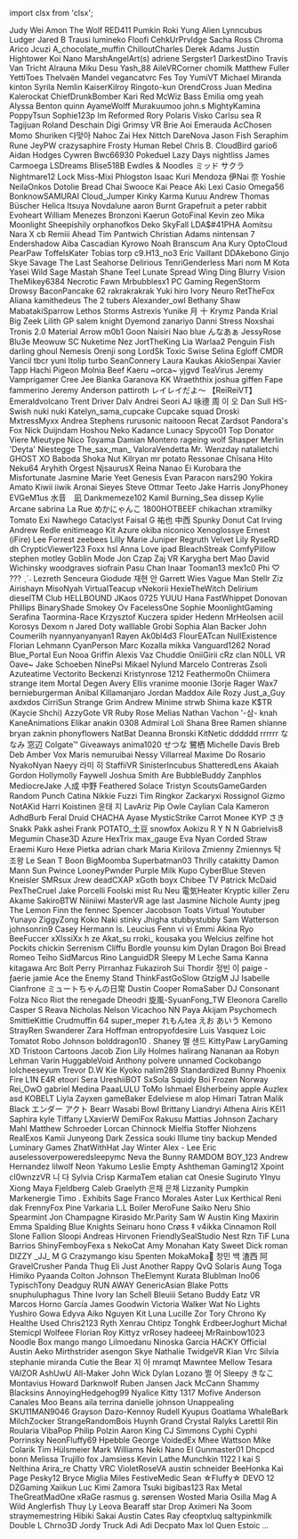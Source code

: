 ﻿import clsx from 'clsx';


<!-- Reminder that not only HTML chars have to be escaped, MDX chars also need to be (such as a space followed by an underscore). -->
<Patronelt k="0" ias="0" sp="0" >Judy Wei</Patronelt> <Patronelt k="0" ias="1" sp="0" >Amon The Wolf</Patronelt> <Patronelt k="0" ias="1" sp="0" >RED411</Patronelt> <Patronelt k="0" ias="0" sp="0" >Pumkin</Patronelt> <Patronelt k="0" ias="0" sp="0" >Roki</Patronelt> 
<Patronelt k="0" ias="0" sp="0" >Yung Alien</Patronelt> <Patronelt k="0" ias="0" sp="0" >Lynncubus</Patronelt> <Patronelt k="0" ias="1" sp="0" >Ludger</Patronelt> <Patronelt k="0" ias="0" sp="0" >Jared B Trausi</Patronelt> <Patronelt k="0" ias="1" sp="0" >lumineko</Patronelt> 
<Patronelt k="0" ias="0" sp="0" >Floofi</Patronelt> <Patronelt k="0" ias="1" sp="0" >CehkUrPrvldge</Patronelt> <Patronelt k="0" ias="1" sp="0" >Sacha Ross</Patronelt> <Patronelt k="0" ias="0" sp="0" >Chroma</Patronelt> <Patronelt k="0" ias="0" sp="0" >Arico</Patronelt> 
<Patronelt k="0" ias="0" sp="0" >Jcuzi</Patronelt> <Patronelt k="0" ias="1" sp="0" >A&#0095;chocolate&#0095;muffin</Patronelt> <Patronelt k="0" ias="1" sp="0" >ChilloutCharles</Patronelt> <Patronelt k="0" ias="1" sp="0" >Derek Adams</Patronelt> <Patronelt k="0" ias="1" sp="0" >Justin Hightower</Patronelt> 
<Patronelt k="0" ias="1" sp="0" >Koi Nano</Patronelt> <Patronelt k="0" ias="1" sp="0" >MarshAngelArt&#0040;s&#0041;</Patronelt> <Patronelt k="0" ias="0" sp="0" >adriene</Patronelt> <Patronelt k="0" ias="0" sp="0" >Sergster1</Patronelt> <Patronelt k="0" ias="1" sp="0" >DarkestDino</Patronelt> 
<Patronelt k="0" ias="1" sp="0" >Travis Van Tricht</Patronelt> <Patronelt k="0" ias="1" sp="0" >Alrauna</Patronelt> <Patronelt k="0" ias="1" sp="0" >Miku Desu</Patronelt> <Patronelt k="0" ias="1" sp="0" >Yash&#0095;88</Patronelt> <Patronelt k="0" ias="1" sp="0" >AileVRCorner</Patronelt> 
<Patronelt k="0" ias="1" sp="0" >chomilk</Patronelt> <Patronelt k="0" ias="0" sp="0" >Matthew Fuller</Patronelt> <Patronelt k="0" ias="0" sp="0" >YettiToes</Patronelt> <Patronelt k="0" ias="1" sp="0" >Thelvaën Mandel</Patronelt> <Patronelt k="0" ias="1" sp="0" >vegancatvrc</Patronelt> 
<Patronelt k="0" ias="1" sp="0" >Fes Toy</Patronelt> <Patronelt k="0" ias="1" sp="0" >YumiVT</Patronelt> <Patronelt k="0" ias="1" sp="0" >Michael Miranda</Patronelt> <Patronelt k="0" ias="1" sp="0" >kinton</Patronelt> <Patronelt k="0" ias="1" sp="0" >Syrila</Patronelt> 
<Patronelt k="0" ias="1" sp="0" >Nemlin</Patronelt> <Patronelt k="0" ias="1" sp="0" >KaiserKilroy</Patronelt> <Patronelt k="0" ias="0" sp="0" >Ringoto&#0045;kun</Patronelt> <Patronelt k="0" ias="1" sp="0" >OrendCross</Patronelt> <Patronelt k="0" ias="0" sp="0" >Juan Medina</Patronelt> 
<Patronelt k="0" ias="1" sp="0" >Kalerockat</Patronelt> <Patronelt k="0" ias="0" sp="0" >ChiefDrunkBomber</Patronelt> <Patronelt k="0" ias="1" sp="0" >Kari Red</Patronelt> <Patronelt k="0" ias="1" sp="0" >McWiz</Patronelt> <Patronelt k="0" ias="0" sp="0" >Bass</Patronelt> 
<Patronelt k="0" ias="1" sp="0" >Emilia</Patronelt> <Patronelt k="0" ias="0" sp="0" >omg yeah</Patronelt> <Patronelt k="0" ias="1" sp="0" >Alyssa Benton</Patronelt> <Patronelt k="0" ias="1" sp="0" >quinn</Patronelt> <Patronelt k="0" ias="0" sp="0" >AyameWolff</Patronelt> 
<Patronelt k="0" ias="1" sp="0" >Murakuumoo</Patronelt> <Patronelt k="0" ias="1" sp="0" >john&#0046;s</Patronelt> <Patronelt k="0" ias="1" sp="0" >MightyKamina</Patronelt> <Patronelt k="0" ias="0" sp="0" >PoppyTsun</Patronelt> <Patronelt k="0" ias="0" sp="0" >Sophie123p</Patronelt> 
<Patronelt k="0" ias="1" sp="0" >Im Reformed</Patronelt> <Patronelt k="0" ias="0" sp="0" >Rory</Patronelt> <Patronelt k="0" ias="0" sp="0" >Polaris</Patronelt> <Patronelt k="0" ias="1" sp="0" >Visko</Patronelt> <Patronelt k="0" ias="1" sp="0" >Carlsu</Patronelt> 
<Patronelt k="0" ias="1" sp="0" >sea R</Patronelt> <Patronelt k="0" ias="1" sp="0" >Tagijuan</Patronelt> <Patronelt k="0" ias="0" sp="0" >Roland Deschain</Patronelt> <Patronelt k="0" ias="1" sp="0" >Digi</Patronelt> <Patronelt k="0" ias="1" sp="0" >Grimsy VR</Patronelt> 
<Patronelt k="0" ias="1" sp="0" >Brie</Patronelt> <Patronelt k="0" ias="1" sp="0" >Aoi Emerauda</Patronelt> <Patronelt k="0" ias="1" sp="0" >AcChosen</Patronelt> <Patronelt k="0" ias="1" sp="0" >Momo Shuriken</Patronelt> <Patronelt k="0" ias="1" sp="0" >다맞아</Patronelt> 
<Patronelt k="0" ias="0" sp="0" >Nahoc</Patronelt> <Patronelt k="0" ias="1" sp="0" >Zai Hex</Patronelt> <Patronelt k="0" ias="1" sp="0" >Nittch</Patronelt> <Patronelt k="0" ias="0" sp="0" >DareNova</Patronelt> <Patronelt k="0" ias="1" sp="0" >Jason Fish</Patronelt> 
<Patronelt k="0" ias="0" sp="0" >Seraphim Rune</Patronelt> <Patronelt k="0" ias="1" sp="0" >JeyPW</Patronelt> <Patronelt k="0" ias="1" sp="0" >crazysaphire</Patronelt> <Patronelt k="0" ias="0" sp="0" >Frosty</Patronelt> <Patronelt k="0" ias="1" sp="0" >Human Rebel</Patronelt> 
<Patronelt k="0" ias="1" sp="0" >Chris B&#0046;</Patronelt> <Patronelt k="0" ias="0" sp="0" >CloudBird</Patronelt> <Patronelt k="0" ias="0" sp="0" >gario6</Patronelt> <Patronelt k="0" ias="0" sp="0" >Aidan Hodges</Patronelt> <Patronelt k="0" ias="0" sp="0" >Cywren</Patronelt> 
<Patronelt k="0" ias="0" sp="0" >Bwc66930</Patronelt> <Patronelt k="0" ias="1" sp="0" >Pokeduel</Patronelt> <Patronelt k="0" ias="1" sp="0" >Lazy Days</Patronelt> <Patronelt k="0" ias="0" sp="0" >nightliss</Patronelt> <Patronelt k="0" ias="1" sp="0" >James Carmoega</Patronelt> 
<Patronelt k="0" ias="1" sp="0" >LSDreams</Patronelt> <Patronelt k="0" ias="1" sp="0" >Blise518B</Patronelt> <Patronelt k="0" ias="1" sp="0" >Ewdles &#0038; Noodles</Patronelt> <Patronelt k="0" ias="1" sp="0" >ミッド サクラ</Patronelt> <Patronelt k="0" ias="0" sp="0" >Nightmare12</Patronelt> 
<Patronelt k="0" ias="1" sp="0" >Lock</Patronelt> <Patronelt k="0" ias="0" sp="0" >Miss&#0045;Mixi</Patronelt> <Patronelt k="0" ias="1" sp="0" >Phlogston</Patronelt> <Patronelt k="0" ias="1" sp="0" >Isaac Kuri Mendoza</Patronelt> <Patronelt k="0" ias="0" sp="0" >伊Nai 奈</Patronelt> 
<Patronelt k="0" ias="1" sp="0" >Yoshie</Patronelt> <Patronelt k="0" ias="1" sp="0" >NeilaOnkos</Patronelt> <Patronelt k="0" ias="1" sp="0" >Dotolie</Patronelt> <Patronelt k="0" ias="0" sp="0" >Bread Chai</Patronelt> <Patronelt k="0" ias="1" sp="0" >Swooce</Patronelt> 
<Patronelt k="0" ias="0" sp="0" >Kai Peace</Patronelt> <Patronelt k="0" ias="1" sp="0" >Aki</Patronelt> <Patronelt k="0" ias="0" sp="0" >Lexi</Patronelt> <Patronelt k="0" ias="0" sp="0" >Casio</Patronelt> <Patronelt k="0" ias="0" sp="0" >Omega56</Patronelt> 
<Patronelt k="0" ias="1" sp="0" >BonknowSAMURAI</Patronelt> <Patronelt k="0" ias="1" sp="0" >Cloud&#0095;Jumper</Patronelt> <Patronelt k="0" ias="0" sp="0" >Kinky Karma</Patronelt> <Patronelt k="0" ias="1" sp="0" >Kuruu</Patronelt> <Patronelt k="0" ias="0" sp="0" >Andrew</Patronelt> 
<Patronelt k="0" ias="1" sp="0" >Thomas Büscher</Patronelt> <Patronelt k="0" ias="1" sp="0" >Helica Itsuya</Patronelt> <Patronelt k="0" ias="0" sp="0" >Novdalune</Patronelt> <Patronelt k="0" ias="0" sp="0" >aaron</Patronelt> <Patronelt k="0" ias="1" sp="0" >Burnt Grapefruit</Patronelt> 
<Patronelt k="0" ias="0" sp="0" >a</Patronelt> <Patronelt k="0" ias="0" sp="0" >peter rabbit</Patronelt> <Patronelt k="0" ias="1" sp="0" >Evoheart</Patronelt> <Patronelt k="0" ias="0" sp="0" >William Menezes Bronzoni</Patronelt> <Patronelt k="0" ias="0" sp="0" >Kaerun</Patronelt> 
<Patronelt k="0" ias="0" sp="0" >GotoFinal</Patronelt> <Patronelt k="0" ias="0" sp="0" >Kevin</Patronelt> <Patronelt k="0" ias="0" sp="0" >zeo</Patronelt> <Patronelt k="0" ias="1" sp="0" >Mika Moonlight</Patronelt> <Patronelt k="0" ias="1" sp="0" >Sheepishily</Patronelt> 
<Patronelt k="0" ias="1" sp="0" >orphanofkos</Patronelt> <Patronelt k="0" ias="1" sp="0" >Deko</Patronelt> <Patronelt k="0" ias="0" sp="0" >SkyFall</Patronelt> <Patronelt k="0" ias="1" sp="0" >LDA&#0036;&#0035;41PHA</Patronelt> <Patronelt k="0" ias="1" sp="0" >Aomitsu</Patronelt> 
<Patronelt k="0" ias="1" sp="0" >Nara X</Patronelt> <Patronelt k="0" ias="0" sp="0" >cb</Patronelt> <Patronelt k="0" ias="0" sp="0" >Remiii</Patronelt> <Patronelt k="0" ias="1" sp="0" >Ahead</Patronelt> <Patronelt k="0" ias="1" sp="0" >Tim Pantwich</Patronelt> 
<Patronelt k="0" ias="0" sp="0" >Christian Adams</Patronelt> <Patronelt k="0" ias="0" sp="0" >nintensan 7</Patronelt> <Patronelt k="0" ias="1" sp="0" >Endershadow</Patronelt> <Patronelt k="0" ias="0" sp="0" >Aiba</Patronelt> <Patronelt k="0" ias="0" sp="0" >Cascadian</Patronelt> 
<Patronelt k="0" ias="0" sp="0" >Kyrowo</Patronelt> <Patronelt k="0" ias="1" sp="0" >Noah Branscum</Patronelt> <Patronelt k="0" ias="1" sp="0" >Ana Kury</Patronelt> <Patronelt k="0" ias="1" sp="0" >OptoCloud</Patronelt> <Patronelt k="0" ias="1" sp="0" >PearPaw</Patronelt> 
<Patronelt k="0" ias="1" sp="0" >ToffelsKater</Patronelt> <Patronelt k="0" ias="1" sp="0" >Tobias torp</Patronelt> <Patronelt k="0" ias="1" sp="0" >c9&#0046;H13&#0095;no3</Patronelt> <Patronelt k="0" ias="0" sp="0" >Eric Vaillant</Patronelt> <Patronelt k="0" ias="0" sp="0" >DDAkebono</Patronelt> 
<Patronelt k="0" ias="1" sp="0" >Ginjo</Patronelt> <Patronelt k="0" ias="1" sp="0" >Skye Savage</Patronelt> <Patronelt k="0" ias="1" sp="0" >The Last Seahorse</Patronelt> <Patronelt k="0" ias="0" sp="0" >Delirious</Patronelt> <Patronelt k="0" ias="1" sp="0" >TenriGenderless</Patronelt> 
<Patronelt k="0" ias="0" sp="0" >Mari</Patronelt> <Patronelt k="0" ias="0" sp="0" >nom</Patronelt> <Patronelt k="0" ias="1" sp="0" >M</Patronelt> <Patronelt k="0" ias="0" sp="0" >Kota</Patronelt> <Patronelt k="0" ias="1" sp="0" >Yasei Wild</Patronelt> 
<Patronelt k="0" ias="0" sp="0" >Sage Mastah</Patronelt> <Patronelt k="0" ias="1" sp="0" >Shane Teel</Patronelt> <Patronelt k="0" ias="1" sp="0" >Lunate Spread</Patronelt> <Patronelt k="0" ias="1" sp="0" >Wing Ding</Patronelt> <Patronelt k="0" ias="0" sp="0" >Blurry Vision</Patronelt> 
<Patronelt k="0" ias="1" sp="0" >TheMikey6384</Patronelt> <Patronelt k="0" ias="1" sp="0" >Necrotic Fawn</Patronelt> <Patronelt k="0" ias="1" sp="0" >Mrbubblesx1 PC Gaming</Patronelt> <Patronelt k="0" ias="1" sp="0" >RegenStorm</Patronelt> <Patronelt k="0" ias="1" sp="0" >Drowsy</Patronelt> 
<Patronelt k="0" ias="1" sp="0" >BaconPancake 62</Patronelt> <Patronelt k="0" ias="0" sp="0" >rakrakrakrak</Patronelt> <Patronelt k="0" ias="1" sp="0" >Yuki hiro</Patronelt> <Patronelt k="0" ias="1" sp="0" >Ivory</Patronelt> <Patronelt k="0" ias="1" sp="0" >Neuro</Patronelt> 
<Patronelt k="0" ias="0" sp="0" >RetTheFox</Patronelt> <Patronelt k="0" ias="0" sp="0" >Aliana</Patronelt> <Patronelt k="0" ias="0" sp="0" >kamithedeus</Patronelt> <Patronelt k="0" ias="0" sp="0" >The 2 tubers</Patronelt> <Patronelt k="0" ias="1" sp="0" >Alexander&#0095;owl</Patronelt> 
<Patronelt k="0" ias="0" sp="0" >Bethany Shaw</Patronelt> <Patronelt k="0" ias="0" sp="0" >MabatakiSparrow</Patronelt> <Patronelt k="0" ias="0" sp="0" >Lethos Storms</Patronelt> <Patronelt k="0" ias="0" sp="0" >Astrexis</Patronelt> <Patronelt k="0" ias="1" sp="0" >Yunike</Patronelt> 
<Patronelt k="0" ias="0" sp="0" >月 十</Patronelt> <Patronelt k="0" ias="0" sp="0" >Krymz Panda</Patronelt> <Patronelt k="0" ias="0" sp="0" >Krial</Patronelt> <Patronelt k="0" ias="1" sp="0" >Big Zeek</Patronelt> <Patronelt k="0" ias="0" sp="0" >Lilith GP</Patronelt> 
<Patronelt k="0" ias="0" sp="0" >salem knight</Patronelt> <Patronelt k="0" ias="0" sp="0" >Dyemond</Patronelt> <Patronelt k="0" ias="0" sp="0" >zanariyo</Patronelt> <Patronelt k="0" ias="0" sp="0" >Danni</Patronelt> <Patronelt k="0" ias="0" sp="0" >Stress</Patronelt> 
<Patronelt k="0" ias="0" sp="0" >Noxshai</Patronelt> <Patronelt k="0" ias="0" sp="0" >Tronis 2&#0046;0</Patronelt> <Patronelt k="0" ias="0" sp="0" >Material Arrow</Patronelt> <Patronelt k="0" ias="0" sp="0" >m0b1</Patronelt> <Patronelt k="0" ias="1" sp="0" >Goon</Patronelt> 
<Patronelt k="0" ias="1" sp="0" >Naisiri Nao</Patronelt> <Patronelt k="0" ias="0" sp="0" >blue</Patronelt> <Patronelt k="0" ias="1" sp="0" >んなあぁ</Patronelt> <Patronelt k="0" ias="0" sp="0" >JessyRose</Patronelt> <Patronelt k="0" ias="1" sp="0" >Blu3e</Patronelt> 
<Patronelt k="0" ias="0" sp="0" >Meowuw SC</Patronelt> <Patronelt k="0" ias="0" sp="0" >Nuketime</Patronelt> <Patronelt k="0" ias="0" sp="0" >Nez</Patronelt> <Patronelt k="0" ias="1" sp="0" >JortTheKing</Patronelt> <Patronelt k="0" ias="0" sp="0" >Lia</Patronelt> 
<Patronelt k="0" ias="0" sp="0" >Warlaa2</Patronelt> <Patronelt k="0" ias="0" sp="0" >Penguin Fish</Patronelt> <Patronelt k="0" ias="0" sp="0" >darling ghoul</Patronelt> <Patronelt k="0" ias="1" sp="0" >Nemesis</Patronelt> <Patronelt k="0" ias="0" sp="0" >Orenji</Patronelt> 
<Patronelt k="0" ias="1" sp="0" >song</Patronelt> <Patronelt k="0" ias="1" sp="0" >LordSk</Patronelt> <Patronelt k="0" ias="0" sp="0" >Toxic Swise</Patronelt> <Patronelt k="0" ias="0" sp="0" >Selina Egloff</Patronelt> <Patronelt k="0" ias="0" sp="0" >CMDR Vancil</Patronelt> 
<Patronelt k="0" ias="1" sp="0" >tbcr</Patronelt> <Patronelt k="0" ias="1" sp="0" >yuni</Patronelt> <Patronelt k="0" ias="1" sp="0" >Itolip</Patronelt> <Patronelt k="0" ias="0" sp="0" >turbo</Patronelt> <Patronelt k="0" ias="0" sp="0" >SeanConnery</Patronelt> 
<Patronelt k="0" ias="0" sp="0" >Laura Kaukas</Patronelt> <Patronelt k="0" ias="1" sp="0" >AkioSenpai</Patronelt> <Patronelt k="0" ias="1" sp="0" >Xavier Tapp</Patronelt> <Patronelt k="0" ias="1" sp="0" >Hachi Pigeon</Patronelt> <Patronelt k="0" ias="1" sp="0" >Molnia</Patronelt> 
<Patronelt k="0" ias="0" sp="0" >Beef Kaeru</Patronelt> <Patronelt k="0" ias="1" sp="0" >&#0126;orca&#0126;</Patronelt> <Patronelt k="0" ias="0" sp="0" >yjgvd</Patronelt> <Patronelt k="0" ias="0" sp="0" >TeaVirus</Patronelt> <Patronelt k="0" ias="1" sp="0" >Jeremy</Patronelt> 
<Patronelt k="0" ias="0" sp="0" >Vamprigamer</Patronelt> <Patronelt k="0" ias="0" sp="0" >Cree Jee</Patronelt> <Patronelt k="0" ias="0" sp="0" >Bianka Garanova</Patronelt> <Patronelt k="0" ias="0" sp="0" >KK</Patronelt> <Patronelt k="0" ias="0" sp="0" >Wraeththix</Patronelt> 
<Patronelt k="0" ias="1" sp="0" >joshua giffen</Patronelt> <Patronelt k="0" ias="1" sp="0" >Fape</Patronelt> <Patronelt k="0" ias="1" sp="0" >fammerino</Patronelt> <Patronelt k="0" ias="1" sp="0" >Jeremy Anderson</Patronelt> <Patronelt k="0" ias="0" sp="0" >pattiroth</Patronelt> 
<Patronelt k="0" ias="1" sp="0" >レイレイだよ～ 【ReiReiVT】</Patronelt> <Patronelt k="0" ias="1" sp="0" >Emeraldvolcano</Patronelt> <Patronelt k="0" ias="0" sp="0" >Trent Driver</Patronelt> <Patronelt k="0" ias="0" sp="0" >Dalv Andrei</Patronelt> <Patronelt k="0" ias="0" sp="0" >Seori</Patronelt> 
<Patronelt k="0" ias="0" sp="0" >AJ</Patronelt> <Patronelt k="0" ias="1" sp="0" >咏德 周</Patronelt> <Patronelt k="0" ias="0" sp="0" >이 오</Patronelt> <Patronelt k="0" ias="0" sp="0" >Dan Sull</Patronelt> <Patronelt k="0" ias="0" sp="0" >HS&#0045;Swish</Patronelt> 
<Patronelt k="0" ias="0" sp="0" >nuki nuki</Patronelt> <Patronelt k="0" ias="0" sp="0" >Katelyn&#0095;sama&#0095;cupcake Cupcake squad</Patronelt> <Patronelt k="0" ias="0" sp="0" >Droski</Patronelt> <Patronelt k="0" ias="0" sp="0" >MxtressMyxx</Patronelt> <Patronelt k="0" ias="1" sp="0" >Andrea Stephens</Patronelt> 
<Patronelt k="0" ias="0" sp="0" >rurusonic</Patronelt> <Patronelt k="0" ias="0" sp="0" >naitooon</Patronelt> <Patronelt k="0" ias="0" sp="0" >Recat</Patronelt> <Patronelt k="0" ias="0" sp="0" >Zardsot</Patronelt> <Patronelt k="0" ias="1" sp="0" >Pandora&#0039;s Fox</Patronelt> 
<Patronelt k="0" ias="0" sp="0" >Nick Duijndam</Patronelt> <Patronelt k="0" ias="0" sp="0" >Hoshou Neko</Patronelt> <Patronelt k="0" ias="0" sp="0" >Kadance Lunacy</Patronelt> <Patronelt k="0" ias="1" sp="0" >Spyco01</Patronelt> <Patronelt k="0" ias="0" sp="0" >Top Donator</Patronelt> 
<Patronelt k="0" ias="1" sp="0" >Viere</Patronelt> <Patronelt k="0" ias="0" sp="0" >Mieutype Nico</Patronelt> <Patronelt k="0" ias="0" sp="0" >Toyama</Patronelt> <Patronelt k="0" ias="1" sp="0" >Damian Montero</Patronelt> <Patronelt k="0" ias="1" sp="0" >rageing wolf</Patronelt> 
<Patronelt k="0" ias="1" sp="0" >Shasper</Patronelt> <Patronelt k="0" ias="1" sp="0" >Merlin &#0039;Deyta&#0039; Niestegge</Patronelt> <Patronelt k="0" ias="0" sp="0" >The&#0095;sax&#0095;man&#0095;</Patronelt> <Patronelt k="0" ias="1" sp="0" >ValoraVendetta</Patronelt> <Patronelt k="0" ias="1" sp="0" >Mr&#0046; Wenzday</Patronelt> 
<Patronelt k="0" ias="0" sp="0" >natalietchi</Patronelt> <Patronelt k="0" ias="1" sp="0" >GHOST XO</Patronelt> <Patronelt k="0" ias="0" sp="0" >Baboda</Patronelt> <Patronelt k="0" ias="0" sp="0" >Shoka Nut</Patronelt> <Patronelt k="0" ias="0" sp="0" >Kilryan</Patronelt> 
<Patronelt k="0" ias="1" sp="0" >mr potato</Patronelt> <Patronelt k="0" ias="1" sp="0" >Ressonae</Patronelt> <Patronelt k="0" ias="1" sp="0" >Chīsana Hito</Patronelt> <Patronelt k="0" ias="1" sp="0" >Neku64</Patronelt> <Patronelt k="0" ias="1" sp="0" >Aryhith</Patronelt> 
<Patronelt k="0" ias="0" sp="0" >Orgest</Patronelt> <Patronelt k="0" ias="0" sp="0" >NjsaurusX</Patronelt> <Patronelt k="0" ias="0" sp="0" >Reina</Patronelt> <Patronelt k="0" ias="0" sp="0" >Nanao Ei</Patronelt> <Patronelt k="0" ias="1" sp="0" >Kurobara the Misfortunate</Patronelt> 
<Patronelt k="0" ias="0" sp="0" >Jasmine Marie</Patronelt> <Patronelt k="0" ias="0" sp="0" >Yeet</Patronelt> <Patronelt k="0" ias="0" sp="0" >Genesis Evan</Patronelt> <Patronelt k="0" ias="0" sp="0" >Paracon</Patronelt> <Patronelt k="0" ias="0" sp="0" >nars290</Patronelt> 
<Patronelt k="0" ias="0" sp="0" >Yokira Amato</Patronelt> <Patronelt k="0" ias="1" sp="0" >Kiwii iiwik</Patronelt> <Patronelt k="0" ias="1" sp="0" >Aronai Sieyes</Patronelt> <Patronelt k="0" ias="1" sp="0" >Steve Ottmar</Patronelt> <Patronelt k="0" ias="1" sp="0" >Teeto</Patronelt> 
<Patronelt k="0" ias="1" sp="0" >Jake Harris</Patronelt> <Patronelt k="0" ias="1" sp="0" >JonyPhoney</Patronelt> <Patronelt k="0" ias="0" sp="0" >EVGeM1us</Patronelt> <Patronelt k="0" ias="1" sp="0" >水音　凪</Patronelt> <Patronelt k="0" ias="0" sp="0" >Dankmemeze102 Kamil</Patronelt> 
<Patronelt k="0" ias="1" sp="0" >Burning&#0095;Sea</Patronelt> <Patronelt k="0" ias="0" sp="0" >dissep</Patronelt> <Patronelt k="0" ias="0" sp="0" >Kylie</Patronelt> <Patronelt k="0" ias="0" sp="0" >Arcane</Patronelt> <Patronelt k="0" ias="0" sp="0" >sabrina La Rue</Patronelt> 
<Patronelt k="0" ias="0" sp="0" >めかにゃんこ</Patronelt> <Patronelt k="0" ias="0" sp="0" >1800HOTBEEF</Patronelt> <Patronelt k="0" ias="1" sp="0" >chikachan</Patronelt> <Patronelt k="0" ias="0" sp="0" >xtramilky</Patronelt> <Patronelt k="0" ias="0" sp="0" >Tomato</Patronelt> 
<Patronelt k="0" ias="0" sp="0" >Exi Nawhego</Patronelt> <Patronelt k="0" ias="0" sp="0" >Cataclyst</Patronelt> <Patronelt k="0" ias="0" sp="0" >Faisal G</Patronelt> <Patronelt k="0" ias="1" sp="0" >祐也 中西</Patronelt> <Patronelt k="0" ias="0" sp="0" >Spunky</Patronelt> 
<Patronelt k="0" ias="0" sp="0" >Donut</Patronelt> <Patronelt k="0" ias="1" sp="0" >Cat Irving</Patronelt> <Patronelt k="0" ias="1" sp="0" >Andrew Redle</Patronelt> <Patronelt k="0" ias="1" sp="0" >enitimeago</Patronelt> <Patronelt k="0" ias="1" sp="0" >Kit Azure</Patronelt> 
<Patronelt k="0" ias="0" sp="0" >okiba niconico</Patronelt> <Patronelt k="0" ias="0" sp="0" >Xenoglossye</Patronelt> <Patronelt k="0" ias="0" sp="0" >Ernest &#0040;iFire&#0041; Lee</Patronelt> <Patronelt k="0" ias="0" sp="0" >Forrest</Patronelt> <Patronelt k="0" ias="0" sp="0" >zeebees</Patronelt> 
<Patronelt k="0" ias="0" sp="0" >Lilly Marie</Patronelt> <Patronelt k="0" ias="0" sp="0" >Juniper Regruth</Patronelt> <Patronelt k="0" ias="0" sp="0" >Velvet</Patronelt> <Patronelt k="0" ias="0" sp="0" >Lily</Patronelt> <Patronelt k="0" ias="1" sp="0" >RyseRD</Patronelt> 
<Patronelt k="0" ias="1" sp="0" >dh</Patronelt> <Patronelt k="0" ias="1" sp="0" >CrypticViewer123</Patronelt> <Patronelt k="0" ias="1" sp="0" >Foxx</Patronelt> <Patronelt k="0" ias="0" sp="0" >hsl</Patronelt> <Patronelt k="0" ias="1" sp="0" >Anna Love</Patronelt> 
<Patronelt k="0" ias="0" sp="0" >ipad</Patronelt> <Patronelt k="0" ias="1" sp="0" >BleachStreak</Patronelt> <Patronelt k="0" ias="1" sp="0" >ComfyPillow</Patronelt> <Patronelt k="0" ias="1" sp="0" >stephen motley</Patronelt> <Patronelt k="0" ias="0" sp="0" >Goblin Mode</Patronelt> 
<Patronelt k="0" ias="1" sp="0" >Jon Czap</Patronelt> <Patronelt k="0" ias="0" sp="0" >Zaj VR</Patronelt> <Patronelt k="0" ias="0" sp="0" >Karygha</Patronelt> <Patronelt k="0" ias="1" sp="0" >bert</Patronelt> <Patronelt k="0" ias="1" sp="0" >Mao</Patronelt> 
<Patronelt k="0" ias="1" sp="0" >David Wichinsky</Patronelt> <Patronelt k="0" ias="0" sp="0" >woodgraves</Patronelt> <Patronelt k="0" ias="0" sp="0" >siofrain</Patronelt> <Patronelt k="0" ias="1" sp="0" >Pasu Chan</Patronelt> <Patronelt k="0" ias="0" sp="0" >Inaar</Patronelt> 
<Patronelt k="0" ias="0" sp="0" >Tooman13</Patronelt> <Patronelt k="0" ias="0" sp="0" >mex1c0</Patronelt> <Patronelt k="0" ias="1" sp="0" >Phi</Patronelt> <Patronelt k="0" ias="0" sp="0" >♡ &#0063;&#0063;&#0063; ˎˊ˗</Patronelt> <Patronelt k="0" ias="0" sp="0" >Lezreth Senceura</Patronelt> 
<Patronelt k="0" ias="0" sp="0" >Giodude</Patronelt> <Patronelt k="0" ias="0" sp="0" >재현 안</Patronelt> <Patronelt k="0" ias="0" sp="0" >Garrett Wies</Patronelt> <Patronelt k="0" ias="0" sp="0" >Vague Man</Patronelt> <Patronelt k="0" ias="0" sp="0" >Stellr</Patronelt> 
<Patronelt k="0" ias="0" sp="0" >Ziz</Patronelt> <Patronelt k="0" ias="0" sp="0" >Airishayn</Patronelt> <Patronelt k="0" ias="1" sp="0" >MisoNyah</Patronelt> <Patronelt k="0" ias="0" sp="0" >VirtualTeacup</Patronelt> <Patronelt k="0" ias="1" sp="0" >vNekorii</Patronelt> 
<Patronelt k="0" ias="0" sp="0" >HexieTheWitch</Patronelt> <Patronelt k="0" ias="1" sp="0" >Delirium</Patronelt> <Patronelt k="0" ias="0" sp="0" >dieselTM</Patronelt> <Patronelt k="0" ias="0" sp="0" >Club HELLBOUND</Patronelt> <Patronelt k="0" ias="0" sp="0" >JKaos 0725</Patronelt> 
<Patronelt k="0" ias="0" sp="0" >YUUU</Patronelt> <Patronelt k="0" ias="1" sp="0" >Hana</Patronelt> <Patronelt k="0" ias="0" sp="0" >FastWhippet</Patronelt> <Patronelt k="0" ias="1" sp="0" >Donovan Phillips</Patronelt> <Patronelt k="0" ias="0" sp="0" >BinaryShade</Patronelt> 
<Patronelt k="0" ias="1" sp="0" >Smokey Ov</Patronelt> <Patronelt k="0" ias="1" sp="0" >FacelessOne</Patronelt> <Patronelt k="0" ias="1" sp="0" >Sophie</Patronelt> <Patronelt k="0" ias="0" sp="0" >MoonlightGaming</Patronelt> <Patronelt k="0" ias="0" sp="0" >Serafina Taormina&#0045;Race</Patronelt> 
<Patronelt k="0" ias="0" sp="0" >Krzysztof Kuczera</Patronelt> <Patronelt k="0" ias="0" sp="0" >spider</Patronelt> <Patronelt k="0" ias="0" sp="0" >Hedenn</Patronelt> <Patronelt k="0" ias="0" sp="0" >MrHeolsen</Patronelt> <Patronelt k="0" ias="1" sp="0" >aciil</Patronelt> 
<Patronelt k="0" ias="0" sp="0" >Korosys</Patronelt> <Patronelt k="0" ias="0" sp="0" >Dexom</Patronelt> <Patronelt k="0" ias="0" sp="0" >n</Patronelt> <Patronelt k="0" ias="0" sp="0" >Jared Doty</Patronelt> <Patronelt k="0" ias="0" sp="0" >walllable</Patronelt> 
<Patronelt k="0" ias="0" sp="0" >Grobi</Patronelt> <Patronelt k="0" ias="0" sp="0" >Sophia</Patronelt> <Patronelt k="0" ias="0" sp="0" >Alan Backer</Patronelt> <Patronelt k="0" ias="1" sp="0" >John Coumerilh</Patronelt> <Patronelt k="0" ias="1" sp="0" >nyannyanyanyan1</Patronelt> 
<Patronelt k="0" ias="0" sp="0" >Rayen</Patronelt> <Patronelt k="0" ias="0" sp="0" >Ak0bl4d3</Patronelt> <Patronelt k="0" ias="0" sp="0" >FlourEATcan</Patronelt> <Patronelt k="0" ias="1" sp="0" >NullExistence</Patronelt> <Patronelt k="0" ias="1" sp="0" >Florian Lehmann</Patronelt> 
<Patronelt k="0" ias="1" sp="0" >CyanPerson</Patronelt> <Patronelt k="0" ias="0" sp="0" >Marc Kozalla</Patronelt> <Patronelt k="0" ias="0" sp="0" >mikka</Patronelt> <Patronelt k="0" ias="1" sp="0" >Vanguard1262</Patronelt> <Patronelt k="0" ias="0" sp="0" >Norad</Patronelt> 
<Patronelt k="0" ias="0" sp="0" >Blue&#0095;Portal</Patronelt> <Patronelt k="0" ias="1" sp="0" >Eun</Patronelt> <Patronelt k="0" ias="0" sp="0" >Nooa</Patronelt> <Patronelt k="0" ias="1" sp="0" >Griffin</Patronelt> <Patronelt k="0" ias="1" sp="0" >Alexis Vaz</Patronelt> 
<Patronelt k="0" ias="0" sp="0" >Chuddie</Patronelt> <Patronelt k="0" ias="0" sp="0" >OniiGirii</Patronelt> <Patronelt k="0" ias="0" sp="0" >cRz clan</Patronelt> <Patronelt k="0" ias="1" sp="0" >N0LL VR</Patronelt> <Patronelt k="0" ias="1" sp="0" >Oave&#0126;</Patronelt> 
<Patronelt k="0" ias="0" sp="0" >Jake Schoeben</Patronelt> <Patronelt k="0" ias="0" sp="0" >NinePsi</Patronelt> <Patronelt k="0" ias="1" sp="0" >Mikael Nylund</Patronelt> <Patronelt k="0" ias="0" sp="0" >Marcelo Contreras</Patronelt> <Patronelt k="0" ias="1" sp="0" >Zsoli</Patronelt> 
<Patronelt k="0" ias="0" sp="0" >Azuteatime</Patronelt> <Patronelt k="0" ias="0" sp="0" >Vectorito</Patronelt> <Patronelt k="0" ias="0" sp="0" >Beckenzi</Patronelt> <Patronelt k="0" ias="0" sp="0" >Kristynrose 1212</Patronelt> <Patronelt k="0" ias="1" sp="0" >Feathermo0n</Patronelt> 
<Patronelt k="0" ias="0" sp="0" >Chiimera</Patronelt> <Patronelt k="0" ias="1" sp="0" >strange item</Patronelt> <Patronelt k="0" ias="0" sp="0" >Mortal</Patronelt> <Patronelt k="0" ias="0" sp="0" >Degen</Patronelt> <Patronelt k="0" ias="0" sp="0" >Avery Ellis</Patronelt> 
<Patronelt k="0" ias="1" sp="0" >vranime</Patronelt> <Patronelt k="0" ias="0" sp="0" >moonie</Patronelt> <Patronelt k="0" ias="1" sp="0" >I3orje</Patronelt> <Patronelt k="0" ias="1" sp="0" >Rager</Patronelt> <Patronelt k="0" ias="0" sp="0" >Wax7</Patronelt> 
<Patronelt k="0" ias="0" sp="0" >bernieburgerman</Patronelt> <Patronelt k="0" ias="0" sp="0" >Anibal</Patronelt> <Patronelt k="0" ias="1" sp="0" >Killamanjaro</Patronelt> <Patronelt k="0" ias="0" sp="0" >Jordan Maddox</Patronelt> <Patronelt k="0" ias="1" sp="0" >Aile Rozy</Patronelt> 
<Patronelt k="0" ias="0" sp="0" >Just&#0095;a&#0095;Guy</Patronelt> <Patronelt k="0" ias="0" sp="0" >axdxdos</Patronelt> <Patronelt k="0" ias="0" sp="0" >CirriSun</Patronelt> <Patronelt k="0" ias="1" sp="0" >Strange Grim</Patronelt> <Patronelt k="0" ias="0" sp="0" >Andrew</Patronelt> 
<Patronelt k="0" ias="0" sp="0" >Minime</Patronelt> <Patronelt k="0" ias="0" sp="0" >strwb</Patronelt> <Patronelt k="0" ias="0" sp="0" >Shima kaze</Patronelt> <Patronelt k="0" ias="0" sp="0" >K&#0036;TR &#0040;Kaycie Shchi&#0041;</Patronelt> <Patronelt k="0" ias="0" sp="0" >AzzyGote</Patronelt> 
<Patronelt k="0" ias="1" sp="0" >VR Ruby Rose</Patronelt> <Patronelt k="0" ias="0" sp="0" >Melias</Patronelt> <Patronelt k="0" ias="1" sp="0" >Nathan Vachon</Patronelt> <Patronelt k="0" ias="0" sp="0" >&#0039;&#0045;삼&#0045;</Patronelt> <Patronelt k="0" ias="1" sp="0" >knah</Patronelt> 
<Patronelt k="0" ias="1" sp="0" >KaneAnimations</Patronelt> <Patronelt k="0" ias="0" sp="0" >Elikar</Patronelt> <Patronelt k="0" ias="0" sp="0" >anakin 0308</Patronelt> <Patronelt k="0" ias="0" sp="0" >Admiral Loli</Patronelt> <Patronelt k="0" ias="0" sp="0" >Shana</Patronelt> 
<Patronelt k="0" ias="1" sp="0" >Bree</Patronelt> <Patronelt k="0" ias="0" sp="0" >Ramen</Patronelt> <Patronelt k="0" ias="0" sp="0" >shianne bryan</Patronelt> <Patronelt k="0" ias="0" sp="0" >zaknin</Patronelt> <Patronelt k="0" ias="0" sp="0" >phonyflowers</Patronelt> 
<Patronelt k="0" ias="0" sp="0" >NatBat</Patronelt> <Patronelt k="0" ias="0" sp="0" >Deanna Bronski</Patronelt> <Patronelt k="0" ias="0" sp="0" >KitNetic</Patronelt> <Patronelt k="0" ias="0" sp="0" >dddddd rrrrrr</Patronelt> <Patronelt k="0" ias="0" sp="0" >ななみ 窓辺</Patronelt> 
<Patronelt k="0" ias="0" sp="0" >Colgate™ Giveaways</Patronelt> <Patronelt k="0" ias="0" sp="0" >anima1020</Patronelt> <Patronelt k="0" ias="0" sp="0" >せつな 鷺栖</Patronelt> <Patronelt k="0" ias="0" sp="0" >Michelle Davis</Patronelt> <Patronelt k="0" ias="0" sp="0" >Breb Deb</Patronelt> 
<Patronelt k="0" ias="0" sp="0" >Amber</Patronelt> <Patronelt k="0" ias="0" sp="0" >Vox Maris</Patronelt> <Patronelt k="0" ias="1" sp="0" >nemuruibai</Patronelt> <Patronelt k="0" ias="0" sp="0" >Nessy Villarreal</Patronelt> <Patronelt k="0" ias="0" sp="0" >Maxime Do Rosario</Patronelt> 
<Patronelt k="0" ias="0" sp="0" >NyakoNyan</Patronelt> <Patronelt k="0" ias="0" sp="0" >Naeyy</Patronelt> <Patronelt k="0" ias="0" sp="0" >라미 히</Patronelt> <Patronelt k="0" ias="0" sp="0" >StaffiiVR</Patronelt> <Patronelt k="0" ias="0" sp="0" >SinisterIncubus</Patronelt> 
<Patronelt k="0" ias="0" sp="0" >ShatteredLens</Patronelt> <Patronelt k="0" ias="0" sp="0" >Akaiah Gordon</Patronelt> <Patronelt k="0" ias="0" sp="0" >Hollymolly</Patronelt> <Patronelt k="0" ias="0" sp="0" >Faywell</Patronelt> <Patronelt k="0" ias="0" sp="0" >Joshua Smith</Patronelt> 
<Patronelt k="0" ias="1" sp="0" >Are</Patronelt> <Patronelt k="0" ias="0" sp="0" >BubbleBuddy</Patronelt> <Patronelt k="0" ias="0" sp="0" >Zanphlos</Patronelt> <Patronelt k="0" ias="1" sp="0" >MediocreJake</Patronelt> <Patronelt k="0" ias="0" sp="0" >人成 中野</Patronelt> 
<Patronelt k="0" ias="0" sp="0" >Feathered Solace</Patronelt> <Patronelt k="0" ias="0" sp="0" >Tristyn</Patronelt> <Patronelt k="0" ias="0" sp="0" >ScoutsGameGarden</Patronelt> <Patronelt k="0" ias="0" sp="0" >Random Punch</Patronelt> <Patronelt k="0" ias="0" sp="0" >Catina</Patronelt> 
<Patronelt k="0" ias="0" sp="0" >Nikkie</Patronelt> <Patronelt k="0" ias="0" sp="0" >Fuzzi</Patronelt> <Patronelt k="0" ias="0" sp="0" >Tim Ringkor</Patronelt> <Patronelt k="0" ias="0" sp="0" >Zackaryxi Rossignol</Patronelt> <Patronelt k="0" ias="0" sp="0" >Gizmo</Patronelt> 
<Patronelt k="0" ias="0" sp="0" >NotAKid</Patronelt> <Patronelt k="0" ias="0" sp="0" >Harri Koistinen</Patronelt> <Patronelt k="0" ias="0" sp="0" >윤태 지</Patronelt> <Patronelt k="0" ias="0" sp="0" >LavAriz</Patronelt> <Patronelt k="0" ias="0" sp="0" >Pip Owle</Patronelt> 
<Patronelt k="0" ias="1" sp="0" >Caylian Cala</Patronelt> <Patronelt k="0" ias="0" sp="0" >Kameron</Patronelt> <Patronelt k="0" ias="1" sp="0" >AdhdBurb</Patronelt> <Patronelt k="0" ias="0" sp="0" >Feral Druid</Patronelt> <Patronelt k="0" ias="0" sp="0" >CHACHA</Patronelt> 
<Patronelt k="0" ias="0" sp="0" >Ayase</Patronelt> <Patronelt k="0" ias="0" sp="0" >MysticStrike</Patronelt> <Patronelt k="0" ias="1" sp="0" >Carrot Monee</Patronelt> <Patronelt k="0" ias="0" sp="0" >KYP</Patronelt> <Patronelt k="0" ias="1" sp="0" >さき</Patronelt> 
<Patronelt k="0" ias="0" sp="0" >Snakk Pakk</Patronelt> <Patronelt k="0" ias="0" sp="0" >ashei</Patronelt> <Patronelt k="0" ias="0" sp="0" >Frank</Patronelt> <Patronelt k="0" ias="0" sp="0" >POTATO&#0095;土豆</Patronelt> <Patronelt k="0" ias="0" sp="0" >snowfox</Patronelt> 
<Patronelt k="0" ias="1" sp="0" >Aokizu</Patronelt> <Patronelt k="0" ias="1" sp="0" >R Y N N</Patronelt> <Patronelt k="0" ias="0" sp="0" >Gabrielvis8</Patronelt> <Patronelt k="0" ias="0" sp="0" >Megumin</Patronelt> <Patronelt k="0" ias="0" sp="0" >Chase3D</Patronelt> 
<Patronelt k="0" ias="0" sp="0" >Azure</Patronelt> <Patronelt k="0" ias="0" sp="0" >HexTrix</Patronelt> <Patronelt k="0" ias="0" sp="0" >max&#0095;gauge</Patronelt> <Patronelt k="0" ias="0" sp="0" >Eva Nyan</Patronelt> <Patronelt k="0" ias="0" sp="0" >Corded Straw</Patronelt> 
<Patronelt k="0" ias="0" sp="0" >Eraemi</Patronelt> <Patronelt k="0" ias="0" sp="0" >Kuro Hexe</Patronelt> <Patronelt k="0" ias="1" sp="0" >Pietka</Patronelt> <Patronelt k="0" ias="0" sp="0" >adrian chark</Patronelt> <Patronelt k="0" ias="0" sp="0" >Maria Kirilova</Patronelt> 
<Patronelt k="0" ias="1" sp="0" >Zmienny Zmiennys</Patronelt> <Patronelt k="0" ias="0" sp="0" >탁 조왕</Patronelt> <Patronelt k="0" ias="1" sp="0" >Le Sean T Boon</Patronelt> <Patronelt k="0" ias="0" sp="0" >BigMoomba</Patronelt> <Patronelt k="0" ias="1" sp="0" >Superbatman03</Patronelt> 
<Patronelt k="0" ias="0" sp="0" >Thrilly</Patronelt> <Patronelt k="0" ias="0" sp="0" >catakitty</Patronelt> <Patronelt k="0" ias="0" sp="0" >Damon Mann</Patronelt> <Patronelt k="0" ias="0" sp="0" >Sun Pwince</Patronelt> <Patronelt k="0" ias="0" sp="0" >LooneyPwnder</Patronelt> 
<Patronelt k="0" ias="0" sp="0" >Purple Milk</Patronelt> <Patronelt k="0" ias="0" sp="0" >Kupo</Patronelt> <Patronelt k="0" ias="0" sp="0" >CyberBlue</Patronelt> <Patronelt k="0" ias="1" sp="0" >Steven Kneisler</Patronelt> <Patronelt k="0" ias="0" sp="0" >SMRsux Jrew</Patronelt> 
<Patronelt k="0" ias="0" sp="0" >deadCXAP</Patronelt> <Patronelt k="0" ias="0" sp="0" >xGoth boyx</Patronelt> <Patronelt k="0" ias="0" sp="0" >Chibee TV</Patronelt> <Patronelt k="0" ias="0" sp="0" >Patrick McDaid</Patronelt> <Patronelt k="0" ias="1" sp="0" >PexTheCruel</Patronelt> 
<Patronelt k="0" ias="0" sp="0" >Jake Porcelli</Patronelt> <Patronelt k="0" ias="1" sp="0" >Foolski</Patronelt> <Patronelt k="0" ias="1" sp="0" >mist</Patronelt> <Patronelt k="0" ias="0" sp="0" >Ru Neu</Patronelt> <Patronelt k="0" ias="0" sp="0" >電気Heater</Patronelt> 
<Patronelt k="0" ias="0" sp="0" >Kryptic killer</Patronelt> <Patronelt k="0" ias="1" sp="0" >Zeru Akame</Patronelt> <Patronelt k="0" ias="0" sp="0" >SakiroBTW</Patronelt> <Patronelt k="0" ias="0" sp="0" >Niiniiwi</Patronelt> <Patronelt k="0" ias="0" sp="0" >MasterVR</Patronelt> 
<Patronelt k="0" ias="0" sp="0" >age last</Patronelt> <Patronelt k="0" ias="0" sp="0" >Jasmine Nichole</Patronelt> <Patronelt k="0" ias="0" sp="0" >Aunty jpeg</Patronelt> <Patronelt k="0" ias="1" sp="0" >The Lemon</Patronelt> <Patronelt k="0" ias="0" sp="0" >Finn the fennec</Patronelt> 
<Patronelt k="0" ias="0" sp="0" >Spencer Jacobson</Patronelt> <Patronelt k="0" ias="0" sp="0" >Toats</Patronelt> <Patronelt k="0" ias="0" sp="0" >Virtual Youtuber Yunayo</Patronelt> <Patronelt k="0" ias="0" sp="0" >ZiggyZong</Patronelt> <Patronelt k="0" ias="0" sp="0" >Koko Naki</Patronelt> 
<Patronelt k="0" ias="0" sp="0" >stinky</Patronelt> <Patronelt k="0" ias="1" sp="0" >Jhigha</Patronelt> <Patronelt k="0" ias="0" sp="0" >stubbystubby</Patronelt> <Patronelt k="0" ias="1" sp="0" >Sam Watterson</Patronelt> <Patronelt k="0" ias="1" sp="0" >johnsonrin9</Patronelt> 
<Patronelt k="0" ias="1" sp="0" >Casey Hermann</Patronelt> <Patronelt k="0" ias="0" sp="0" >Is&#0046;</Patronelt> <Patronelt k="0" ias="0" sp="0" >Leucius</Patronelt> <Patronelt k="0" ias="0" sp="0" >Fenn</Patronelt> <Patronelt k="0" ias="0" sp="0" >vi vi</Patronelt> 
<Patronelt k="0" ias="0" sp="0" >Emmi Akina</Patronelt> <Patronelt k="0" ias="1" sp="0" >Ryo</Patronelt> <Patronelt k="0" ias="0" sp="0" >BeeFuccer</Patronelt> <Patronelt k="0" ias="1" sp="0" >xXIssiXx</Patronelt> <Patronelt k="0" ias="1" sp="0" >h ze</Patronelt> 
<Patronelt k="0" ias="0" sp="0" >Akat&#0095;su</Patronelt> <Patronelt k="0" ias="1" sp="0" >rroki&#0095;</Patronelt> <Patronelt k="0" ias="0" sp="0" >kousaka you</Patronelt> <Patronelt k="0" ias="0" sp="0" >Welcius</Patronelt> <Patronelt k="0" ias="1" sp="0" >zelfine</Patronelt> 
<Patronelt k="0" ias="0" sp="0" >hot Pockits chickin</Patronelt> <Patronelt k="0" ias="0" sp="0" >Serrenism</Patronelt> <Patronelt k="0" ias="0" sp="0" >Cliffu Bordle</Patronelt> <Patronelt k="0" ias="1" sp="0" >younsu kim</Patronelt> <Patronelt k="0" ias="0" sp="0" >Dylan</Patronelt> 
<Patronelt k="0" ias="0" sp="0" >Dragon Boi</Patronelt> <Patronelt k="0" ias="0" sp="0" >Bread</Patronelt> <Patronelt k="0" ias="1" sp="0" >Romeo</Patronelt> <Patronelt k="0" ias="0" sp="0" >Teiho</Patronelt> <Patronelt k="0" ias="0" sp="0" >SidMarcus</Patronelt> 
<Patronelt k="0" ias="0" sp="0" >Rino</Patronelt> <Patronelt k="0" ias="1" sp="0" >LanguidDR</Patronelt> <Patronelt k="0" ias="1" sp="0" >Sleepy</Patronelt> <Patronelt k="0" ias="0" sp="0" >M</Patronelt> <Patronelt k="0" ias="1" sp="0" >Leche Sama</Patronelt> 
<Patronelt k="0" ias="0" sp="0" >Kanna kitagawa</Patronelt> <Patronelt k="0" ias="0" sp="0" >Arc Bolt</Patronelt> <Patronelt k="0" ias="1" sp="0" >Perry</Patronelt> <Patronelt k="0" ias="0" sp="0" >Pirranhaz</Patronelt> <Patronelt k="0" ias="0" sp="0" >Fukaziroh Sui</Patronelt> 
<Patronelt k="0" ias="0" sp="0" >Thordir</Patronelt> <Patronelt k="0" ias="0" sp="0" >정빈 이</Patronelt> <Patronelt k="0" ias="0" sp="0" >paige &#0045; ƒaerie</Patronelt> <Patronelt k="0" ias="0" sp="0" >jamie</Patronelt> <Patronelt k="0" ias="0" sp="0" >Ace the Enemy Stand</Patronelt> 
<Patronelt k="0" ias="0" sp="0" >ThinkFastGoSlow</Patronelt> <Patronelt k="0" ias="0" sp="0" >GtzigM</Patronelt> <Patronelt k="0" ias="1" sp="0" >JJ</Patronelt> <Patronelt k="0" ias="1" sp="0" >Isabelle Cianfrone</Patronelt> <Patronelt k="0" ias="0" sp="0" >ミュートちゃんの日常</Patronelt> 
<Patronelt k="0" ias="1" sp="0" >Dustin Cooper</Patronelt> <Patronelt k="0" ias="0" sp="0" >RomaSaber</Patronelt> <Patronelt k="0" ias="0" sp="0" >DJ Consonant</Patronelt> <Patronelt k="0" ias="1" sp="0" >Folza</Patronelt> <Patronelt k="0" ias="0" sp="0" >Nico</Patronelt> 
<Patronelt k="0" ias="1" sp="0" >Riot the renegade</Patronelt> <Patronelt k="0" ias="0" sp="0" >Dheodri</Patronelt> <Patronelt k="0" ias="1" sp="0" >旋風&#0045;SyuanFong&#0095;TW</Patronelt> <Patronelt k="0" ias="0" sp="0" >Eleonora Carello</Patronelt> <Patronelt k="0" ias="0" sp="0" >Casper S</Patronelt> 
<Patronelt k="0" ias="0" sp="0" >Reava</Patronelt> <Patronelt k="0" ias="0" sp="0" >Nicholas Nelson</Patronelt> <Patronelt k="0" ias="0" sp="0" >Vicachoo</Patronelt> <Patronelt k="0" ias="0" sp="0" >NN</Patronelt> <Patronelt k="0" ias="0" sp="0" >Paya Akijam</Patronelt> 
<Patronelt k="0" ias="0" sp="0" >Psychomech</Patronelt> <Patronelt k="0" ias="0" sp="0" >SmittieKittie</Patronelt> <Patronelt k="0" ias="0" sp="0" >Crudmuffin 64</Patronelt> <Patronelt k="0" ias="0" sp="0" >super&#0095;meper</Patronelt> <Patronelt k="0" ias="0" sp="0" >れもんtea</Patronelt> 
<Patronelt k="0" ias="1" sp="0" >えお あいう</Patronelt> <Patronelt k="0" ias="0" sp="0" >Kemono</Patronelt> <Patronelt k="0" ias="0" sp="0" >StrayRen</Patronelt> <Patronelt k="0" ias="1" sp="0" >Swanderer</Patronelt> <Patronelt k="0" ias="0" sp="0" >Zara Hoffman</Patronelt> 
<Patronelt k="0" ias="0" sp="0" >entropyofdesire</Patronelt> <Patronelt k="0" ias="0" sp="0" >Luis Vasquez</Patronelt> <Patronelt k="0" ias="0" sp="0" >Loic Tomatot</Patronelt> <Patronelt k="0" ias="1" sp="0" >Robo Johnson</Patronelt> <Patronelt k="0" ias="1" sp="0" >bolddragon10 &#0046;</Patronelt> 
<Patronelt k="0" ias="0" sp="0" >Shaney</Patronelt> <Patronelt k="0" ias="0" sp="0" >멜 샌드</Patronelt> <Patronelt k="0" ias="0" sp="0" >KittyPaw</Patronelt> <Patronelt k="0" ias="0" sp="0" >LaryGaming XD</Patronelt> <Patronelt k="0" ias="0" sp="0" >Tristoon Cartoons</Patronelt> 
<Patronelt k="0" ias="0" sp="0" >Jacob Zion</Patronelt> <Patronelt k="0" ias="0" sp="0" >Lily Holmes</Patronelt> <Patronelt k="0" ias="0" sp="0" >halirang</Patronelt> <Patronelt k="0" ias="0" sp="0" >Nananan aa</Patronelt> <Patronelt k="0" ias="1" sp="0" >Robyn Lehman</Patronelt> 
<Patronelt k="0" ias="1" sp="0" >Varin</Patronelt> <Patronelt k="0" ias="0" sp="0" >HuggableVoid</Patronelt> <Patronelt k="0" ias="0" sp="0" >Anthony polvere</Patronelt> <Patronelt k="0" ias="1" sp="0" >unnamed</Patronelt> <Patronelt k="0" ias="1" sp="0" >Cockobango</Patronelt> 
<Patronelt k="0" ias="0" sp="0" >lolcheeseyum</Patronelt> <Patronelt k="0" ias="0" sp="0" >Trevor D&#0046;W</Patronelt> <Patronelt k="0" ias="0" sp="0" >Kie Kyoko</Patronelt> <Patronelt k="0" ias="1" sp="0" >nalim289</Patronelt> <Patronelt k="0" ias="1" sp="0" >Standardized Bunny</Patronelt> 
<Patronelt k="0" ias="0" sp="0" >Phoenix Fire</Patronelt> <Patronelt k="0" ias="0" sp="0" >L1N E4R</Patronelt> <Patronelt k="0" ias="0" sp="0" >etoori</Patronelt> <Patronelt k="0" ias="0" sp="0" >Sera</Patronelt> <Patronelt k="0" ias="0" sp="0" >UreshiiBOT</Patronelt> 
<Patronelt k="0" ias="0" sp="0" >SxSola</Patronelt> <Patronelt k="0" ias="1" sp="0" >Squidy Boi</Patronelt> <Patronelt k="0" ias="0" sp="0" >Frozen Norway</Patronelt> <Patronelt k="0" ias="0" sp="0" >Rei&#0095;OwO</Patronelt> <Patronelt k="0" ias="0" sp="0" >gabriel Medina</Patronelt> 
<Patronelt k="0" ias="0" sp="0" >PaaaLULU</Patronelt> <Patronelt k="0" ias="0" sp="0" >ToMo</Patronelt> <Patronelt k="0" ias="1" sp="0" >Ishmael Elsherbeiny</Patronelt> <Patronelt k="0" ias="1" sp="0" >apple</Patronelt> <Patronelt k="0" ias="0" sp="0" >Auzlex</Patronelt> 
<Patronelt k="0" ias="0" sp="0" >asd</Patronelt> <Patronelt k="0" ias="1" sp="0" >KOBELT</Patronelt> <Patronelt k="0" ias="0" sp="0" >Liyla</Patronelt> <Patronelt k="0" ias="0" sp="0" >Zayxen</Patronelt> <Patronelt k="0" ias="0" sp="0" >gameBaker</Patronelt> 
<Patronelt k="0" ias="0" sp="0" >Edelviese m alop</Patronelt> <Patronelt k="0" ias="1" sp="0" >Himari</Patronelt> <Patronelt k="0" ias="0" sp="0" >Tatran</Patronelt> <Patronelt k="0" ias="1" sp="0" >Malik Black</Patronelt> <Patronelt k="0" ias="0" sp="0" >エンダー アクト</Patronelt> 
<Patronelt k="0" ias="1" sp="0" >Bearr</Patronelt> <Patronelt k="0" ias="0" sp="0" >Wasabi Bowl</Patronelt> <Patronelt k="0" ias="0" sp="0" >Brittany</Patronelt> <Patronelt k="0" ias="0" sp="0" >Liandryi</Patronelt> <Patronelt k="0" ias="0" sp="0" >Athena Airis</Patronelt> 
<Patronelt k="0" ias="1" sp="0" >KEI1</Patronelt> <Patronelt k="0" ias="0" sp="0" >Saphira</Patronelt> <Patronelt k="0" ias="1" sp="0" >kyle</Patronelt> <Patronelt k="0" ias="1" sp="0" >Tiffany</Patronelt> <Patronelt k="0" ias="0" sp="0" >LXavierW</Patronelt> 
<Patronelt k="0" ias="0" sp="0" >DemiFox</Patronelt> <Patronelt k="0" ias="0" sp="0" >Rakusu</Patronelt> <Patronelt k="0" ias="0" sp="0" >Mattias Johnson</Patronelt> <Patronelt k="0" ias="0" sp="0" >Zachary Mahl</Patronelt> <Patronelt k="0" ias="1" sp="0" >Matthew Schroeder</Patronelt> 
<Patronelt k="0" ias="0" sp="0" >Lorcan Chinnock</Patronelt> <Patronelt k="0" ias="0" sp="0" >Mielfia</Patronelt> <Patronelt k="0" ias="0" sp="0" >Stoffer</Patronelt> <Patronelt k="0" ias="1" sp="0" >Niohzens</Patronelt> <Patronelt k="0" ias="0" sp="0" >RealExos</Patronelt> 
<Patronelt k="0" ias="0" sp="0" >Kamii</Patronelt> <Patronelt k="0" ias="0" sp="0" >Junyeong</Patronelt> <Patronelt k="0" ias="0" sp="0" >Dark Zessica</Patronelt> <Patronelt k="0" ias="1" sp="0" >souki</Patronelt> <Patronelt k="0" ias="0" sp="0" >Illume</Patronelt> 
<Patronelt k="0" ias="0" sp="0" >tiny backup</Patronelt> <Patronelt k="0" ias="0" sp="0" >Mended</Patronelt> <Patronelt k="0" ias="0" sp="0" >Luminary Games</Patronelt> <Patronelt k="0" ias="0" sp="0" >ZhatWithHat</Patronelt> <Patronelt k="0" ias="0" sp="0" >Jay Winter</Patronelt> 
<Patronelt k="0" ias="0" sp="0" >Alex &#0045;</Patronelt> <Patronelt k="0" ias="0" sp="0" >Lee Eric</Patronelt> <Patronelt k="0" ias="0" sp="0" >auselessoverpoweredsleepymc</Patronelt> <Patronelt k="0" ias="0" sp="0" >Neva the Bunny</Patronelt> <Patronelt k="0" ias="1" sp="0" >RAMDOM BOY&#0095;123</Patronelt> 
<Patronelt k="0" ias="0" sp="0" >Andrew Hernandez</Patronelt> <Patronelt k="0" ias="1" sp="0" >lilwolf</Patronelt> <Patronelt k="0" ias="0" sp="0" >Neon Yakumo</Patronelt> <Patronelt k="0" ias="0" sp="0" >Leslie Empty</Patronelt> <Patronelt k="0" ias="0" sp="0" >Ashtheman Gaming12</Patronelt> 
<Patronelt k="0" ias="1" sp="0" >Xpoint</Patronelt> <Patronelt k="0" ias="0" sp="0" >cl0wnzzVR</Patronelt> <Patronelt k="0" ias="0" sp="0" >니 다</Patronelt> <Patronelt k="0" ias="0" sp="0" >Sylvia Crisp</Patronelt> <Patronelt k="0" ias="1" sp="0" >KarmaTem</Patronelt> 
<Patronelt k="0" ias="0" sp="0" >etalian</Patronelt> <Patronelt k="0" ias="1" sp="0" >cat</Patronelt> <Patronelt k="0" ias="0" sp="0" >Onesie</Patronelt> <Patronelt k="0" ias="0" sp="0" >Sugiruto</Patronelt> <Patronelt k="0" ias="0" sp="0" >YInyu Xiong</Patronelt> 
<Patronelt k="0" ias="1" sp="0" >Maya Fjeldberg</Patronelt> <Patronelt k="0" ias="1" sp="0" >Caleb</Patronelt> <Patronelt k="0" ias="1" sp="0" >Graelyth</Patronelt> <Patronelt k="0" ias="1" sp="0" >은채 은채</Patronelt> <Patronelt k="0" ias="0" sp="0" >Lizzanity</Patronelt> 
<Patronelt k="0" ias="0" sp="0" >Pumpkin</Patronelt> <Patronelt k="0" ias="0" sp="0" >Markenergie</Patronelt> <Patronelt k="0" ias="0" sp="0" >Timo &#0046;</Patronelt> <Patronelt k="0" ias="0" sp="0" >Exhibits</Patronelt> <Patronelt k="0" ias="0" sp="0" >Sage</Patronelt> 
<Patronelt k="0" ias="0" sp="0" >Franco Morales</Patronelt> <Patronelt k="0" ias="0" sp="0" >Aster Lux</Patronelt> <Patronelt k="0" ias="0" sp="0" >Kerthical</Patronelt> <Patronelt k="0" ias="1" sp="0" >Reni</Patronelt> <Patronelt k="0" ias="0" sp="0" >dak</Patronelt> 
<Patronelt k="0" ias="0" sp="0" >FrennyFox</Patronelt> <Patronelt k="0" ias="0" sp="0" >Pine</Patronelt> <Patronelt k="0" ias="0" sp="0" >Varkaria</Patronelt> <Patronelt k="0" ias="0" sp="0" >L&#0046;L</Patronelt> <Patronelt k="0" ias="1" sp="0" >Boiler</Patronelt> 
<Patronelt k="0" ias="0" sp="0" >MeroFune</Patronelt> <Patronelt k="0" ias="1" sp="0" >Saiko Neru</Patronelt> <Patronelt k="0" ias="0" sp="0" >Shio</Patronelt> <Patronelt k="0" ias="0" sp="0" >Spearmint</Patronelt> <Patronelt k="0" ias="1" sp="0" >Jon Champagne</Patronelt> 
<Patronelt k="0" ias="0" sp="0" >Kirasido</Patronelt> <Patronelt k="0" ias="0" sp="0" >Mr&#0046;Parity</Patronelt> <Patronelt k="0" ias="0" sp="0" >Sam W</Patronelt> <Patronelt k="0" ias="0" sp="0" >Austin King</Patronelt> <Patronelt k="0" ias="0" sp="0" >Maxirin</Patronelt> 
<Patronelt k="0" ias="1" sp="0" >Emma Spalding</Patronelt> <Patronelt k="0" ias="1" sp="0" >Blue Knights</Patronelt> <Patronelt k="0" ias="1" sp="0" >Seinaru hono</Patronelt> <Patronelt k="0" ias="0" sp="0" >Crøss ‡</Patronelt> <Patronelt k="0" ias="1" sp="0" >v4ikka</Patronelt> 
<Patronelt k="0" ias="1" sp="0" >Cinnamon Roll</Patronelt> <Patronelt k="0" ias="0" sp="0" >Slone Fallion</Patronelt> <Patronelt k="0" ias="0" sp="0" >Sloopi</Patronelt> <Patronelt k="0" ias="0" sp="0" >Andreas Hirvonen</Patronelt> <Patronelt k="0" ias="0" sp="0" >FriendlySealStudio</Patronelt> 
<Patronelt k="0" ias="0" sp="0" >Nest</Patronelt> <Patronelt k="0" ias="1" sp="0" >Rzn TiF</Patronelt> <Patronelt k="0" ias="0" sp="0" >Luna Barrios</Patronelt> <Patronelt k="0" ias="0" sp="0" >ShinyFemboyFexa</Patronelt> <Patronelt k="0" ias="0" sp="0" >s</Patronelt> 
<Patronelt k="0" ias="1" sp="0" >NekoCat</Patronelt> <Patronelt k="0" ias="0" sp="0" >Amy Monahan</Patronelt> <Patronelt k="0" ias="0" sp="0" >Katy Sweet</Patronelt> <Patronelt k="0" ias="1" sp="0" >Dick roman</Patronelt> <Patronelt k="0" ias="0" sp="0" >DIZZY</Patronelt> 
<Patronelt k="0" ias="0" sp="0" >&#0095;JJ&#0095;</Patronelt> <Patronelt k="0" ias="1" sp="0" >M G</Patronelt> <Patronelt k="0" ias="1" sp="0" >Crazymango</Patronelt> <Patronelt k="0" ias="0" sp="0" >kisu</Patronelt> <Patronelt k="0" ias="0" sp="0" >Spenten</Patronelt> 
<Patronelt k="0" ias="1" sp="0" >MokaMoka🩷</Patronelt> <Patronelt k="0" ias="1" sp="0" >창민 백</Patronelt> <Patronelt k="0" ias="0" sp="0" >渣西 阿</Patronelt> <Patronelt k="0" ias="1" sp="0" >GravelCrusher</Patronelt> <Patronelt k="0" ias="0" sp="0" >Panda Thug</Patronelt> 
<Patronelt k="0" ias="1" sp="0" >Eli</Patronelt> <Patronelt k="0" ias="0" sp="0" >Just Another Rappy QvQ</Patronelt> <Patronelt k="0" ias="1" sp="0" >Solaris Aung</Patronelt> <Patronelt k="0" ias="1" sp="0" >Toga Himiko</Patronelt> <Patronelt k="0" ias="1" sp="0" >Pyaanda</Patronelt> 
<Patronelt k="0" ias="1" sp="0" >Colton Johnson</Patronelt> <Patronelt k="0" ias="1" sp="0" >TheElemynt</Patronelt> <Patronelt k="0" ias="1" sp="0" >Kurata</Patronelt> <Patronelt k="0" ias="1" sp="0" >Blublman</Patronelt> <Patronelt k="0" ias="1" sp="0" >Ino06</Patronelt> 
<Patronelt k="0" ias="1" sp="0" >TypischTony</Patronelt> <Patronelt k="0" ias="1" sp="0" >Deadguy</Patronelt> <Patronelt k="0" ias="1" sp="0" >RUN AWAY</Patronelt> <Patronelt k="0" ias="1" sp="0" >GenericAsian</Patronelt> <Patronelt k="0" ias="1" sp="0" >Blake Potts</Patronelt> 
<Patronelt k="0" ias="1" sp="0" >snuphuluphagus</Patronelt> <Patronelt k="0" ias="1" sp="0" >Thine</Patronelt> <Patronelt k="0" ias="1" sp="0" >Ivory</Patronelt> <Patronelt k="0" ias="1" sp="0" >Ian Schell</Patronelt> <Patronelt k="0" ias="1" sp="0" >Bleuiii</Patronelt> 
<Patronelt k="0" ias="1" sp="0" >Setano</Patronelt> <Patronelt k="0" ias="1" sp="0" >Buddy</Patronelt> <Patronelt k="0" ias="1" sp="0" >Eatz VR</Patronelt> <Patronelt k="0" ias="1" sp="0" >Marcos Horno García</Patronelt> <Patronelt k="0" ias="1" sp="0" >James Goodwin</Patronelt> 
<Patronelt k="0" ias="1" sp="0" >Victoria Walker</Patronelt> <Patronelt k="0" ias="1" sp="0" >Wat No</Patronelt> <Patronelt k="0" ias="1" sp="0" >Lights</Patronelt> <Patronelt k="0" ias="1" sp="0" >Yushiro Gowa</Patronelt> <Patronelt k="0" ias="1" sp="0" >Edyva</Patronelt> 
<Patronelt k="0" ias="1" sp="0" >Aiko Nguyen</Patronelt> <Patronelt k="0" ias="1" sp="0" >Kit</Patronelt> <Patronelt k="0" ias="1" sp="0" >Luna Lucille</Patronelt> <Patronelt k="0" ias="1" sp="0" >Zor</Patronelt> <Patronelt k="0" ias="1" sp="0" >Tory</Patronelt> 
<Patronelt k="0" ias="1" sp="0" >Chrono Ky</Patronelt> <Patronelt k="0" ias="1" sp="0" >Healthe Used</Patronelt> <Patronelt k="0" ias="1" sp="0" >Chris2123</Patronelt> <Patronelt k="0" ias="1" sp="0" >Ryth</Patronelt> <Patronelt k="0" ias="1" sp="0" >Xenrau</Patronelt> 
<Patronelt k="0" ias="1" sp="0" >Chtipz Tonghk</Patronelt> <Patronelt k="0" ias="1" sp="0" >ErdbeerJoghurt</Patronelt> <Patronelt k="0" ias="1" sp="0" >Michał Stemicpl</Patronelt> <Patronelt k="0" ias="1" sp="0" >Wolfeee</Patronelt> <Patronelt k="0" ias="1" sp="0" >Florian Roy</Patronelt> 
<Patronelt k="0" ias="1" sp="0" >Kittyz</Patronelt> <Patronelt k="0" ias="1" sp="0" >vrRosey</Patronelt> <Patronelt k="0" ias="1" sp="0" >hadeeej</Patronelt> <Patronelt k="0" ias="1" sp="0" >MrRainbow1023</Patronelt> <Patronelt k="0" ias="1" sp="0" >Noodle Box</Patronelt> 
<Patronelt k="0" ias="1" sp="0" >mango mango</Patronelt> <Patronelt k="0" ias="1" sp="0" >Lilmoedanu</Patronelt> <Patronelt k="0" ias="1" sp="0" >Ninoska Garcia</Patronelt> <Patronelt k="0" ias="1" sp="0" >HACKY Official</Patronelt> <Patronelt k="0" ias="1" sp="0" >Austin</Patronelt> 
<Patronelt k="0" ias="1" sp="0" >Aeko</Patronelt> <Patronelt k="0" ias="1" sp="0" >Mirthstrider</Patronelt> <Patronelt k="0" ias="1" sp="0" >asengon</Patronelt> <Patronelt k="0" ias="1" sp="0" >Skye</Patronelt> <Patronelt k="0" ias="1" sp="0" >Nathalie</Patronelt> 
<Patronelt k="0" ias="1" sp="0" >TwidgeVR</Patronelt> <Patronelt k="0" ias="1" sp="0" >Kian Vrc</Patronelt> <Patronelt k="0" ias="1" sp="0" >Silvia</Patronelt> <Patronelt k="0" ias="1" sp="0" >stephanie miranda</Patronelt> <Patronelt k="0" ias="1" sp="0" >Cutie the Bear</Patronelt> 
<Patronelt k="0" ias="1" sp="0" >지 아</Patronelt> <Patronelt k="0" ias="1" sp="0" >mramqt</Patronelt> <Patronelt k="0" ias="1" sp="0" >Mawntee</Patronelt> <Patronelt k="0" ias="1" sp="0" >Mellow</Patronelt> <Patronelt k="0" ias="1" sp="0" >Tesara</Patronelt> 
<Patronelt k="0" ias="1" sp="0" >VAIZOR</Patronelt> <Patronelt k="0" ias="1" sp="0" >AshUwU</Patronelt> <Patronelt k="0" ias="1" sp="0" >All&#0045;Maker</Patronelt> <Patronelt k="0" ias="1" sp="0" >John Wick</Patronelt> <Patronelt k="0" ias="1" sp="0" >Dylan Lozano</Patronelt> 
<Patronelt k="0" ias="1" sp="0" >쩔 어</Patronelt> <Patronelt k="0" ias="1" sp="0" >Sleepy</Patronelt> <Patronelt k="0" ias="1" sp="0" >きなこ</Patronelt> <Patronelt k="0" ias="1" sp="0" >Montavius Howard</Patronelt> <Patronelt k="0" ias="0" sp="0" >Darknwolf</Patronelt> 
<Patronelt k="0" ias="0" sp="0" >Ruben Jansen</Patronelt> <Patronelt k="0" ias="0" sp="0" >Jack McCann</Patronelt> <Patronelt k="0" ias="0" sp="0" >Shammy</Patronelt> <Patronelt k="0" ias="0" sp="0" >Blacksins AnnoyingHedgehog99</Patronelt> <Patronelt k="0" ias="0" sp="0" >Nyalice</Patronelt> 
<Patronelt k="0" ias="0" sp="0" >Kitty 1317</Patronelt> <Patronelt k="0" ias="0" sp="0" >Mofive</Patronelt> <Patronelt k="0" ias="0" sp="0" >Anderson Canales</Patronelt> <Patronelt k="0" ias="0" sp="0" >Moo Beans</Patronelt> <Patronelt k="0" ias="0" sp="0" >aila terrina</Patronelt> 
<Patronelt k="0" ias="0" sp="0" >danielle johnson</Patronelt> <Patronelt k="0" ias="0" sp="0" >Unappealing</Patronelt> <Patronelt k="0" ias="0" sp="0" >SKU11MAN9046</Patronelt> <Patronelt k="0" ias="0" sp="0" >Grayson Dazo&#0045;Kennoy</Patronelt> <Patronelt k="0" ias="0" sp="0" >Rudell</Patronelt> 
<Patronelt k="0" ias="0" sp="0" >Kyupus</Patronelt> <Patronelt k="0" ias="0" sp="0" >Goatlama</Patronelt> <Patronelt k="0" ias="0" sp="0" >WhaleBark</Patronelt> <Patronelt k="0" ias="0" sp="0" >MilchZocker</Patronelt> <Patronelt k="0" ias="0" sp="0" >StrangeRandomBois Huynh</Patronelt> 
<Patronelt k="0" ias="0" sp="0" >Grand Crystal</Patronelt> <Patronelt k="0" ias="0" sp="0" >Ralyks Larettil</Patronelt> <Patronelt k="0" ias="0" sp="0" >Rin Roularia</Patronelt> <Patronelt k="0" ias="0" sp="0" >VibaPop</Patronelt> <Patronelt k="0" ias="0" sp="0" >Philip Polzin</Patronelt> 
<Patronelt k="0" ias="0" sp="0" >Aaron King</Patronelt> <Patronelt k="0" ias="0" sp="0" >CJ Simmons</Patronelt> <Patronelt k="0" ias="0" sp="0" >Cyphi Cyphi</Patronelt> <Patronelt k="0" ias="0" sp="0" >Porrinsky</Patronelt> <Patronelt k="0" ias="0" sp="0" >NeonFluffy69</Patronelt> 
<Patronelt k="0" ias="0" sp="0" >Hpebble</Patronelt> <Patronelt k="0" ias="0" sp="0" >George</Patronelt> <Patronelt k="0" ias="0" sp="0" >VoidedEx</Patronelt> <Patronelt k="0" ias="0" sp="0" >Mhee Wattson</Patronelt> <Patronelt k="0" ias="0" sp="0" >Mike Colarik</Patronelt> 
<Patronelt k="0" ias="0" sp="0" >Tim Hülsmeier</Patronelt> <Patronelt k="0" ias="0" sp="0" >Mark Williams</Patronelt> <Patronelt k="0" ias="0" sp="0" >Neki Nano</Patronelt> <Patronelt k="0" ias="0" sp="0" >El</Patronelt> <Patronelt k="0" ias="0" sp="0" >Gunmaster01</Patronelt> 
<Patronelt k="0" ias="0" sp="0" >Dhcpcd</Patronelt> <Patronelt k="0" ias="0" sp="0" >bonn</Patronelt> <Patronelt k="0" ias="0" sp="0" >Melissa Trujillo</Patronelt> <Patronelt k="0" ias="0" sp="0" >fox</Patronelt> <Patronelt k="0" ias="0" sp="0" >Jamsiess</Patronelt> 
<Patronelt k="0" ias="0" sp="0" >Kevin Lathe</Patronelt> <Patronelt k="0" ias="0" sp="0" >Munchkin 1122</Patronelt> <Patronelt k="0" ias="0" sp="0" >I</Patronelt> <Patronelt k="0" ias="0" sp="0" >kai S</Patronelt> <Patronelt k="0" ias="0" sp="0" >Nelthina</Patronelt> 
<Patronelt k="0" ias="0" sp="0" >Arira&#0095;re</Patronelt> <Patronelt k="0" ias="0" sp="0" >Chatty VRC</Patronelt> <Patronelt k="0" ias="0" sp="0" >VioletRoseVA</Patronelt> <Patronelt k="0" ias="0" sp="0" >austin schneider</Patronelt> <Patronelt k="0" ias="0" sp="0" >BeeHonka</Patronelt> 
<Patronelt k="0" ias="0" sp="0" >Kai Page</Patronelt> <Patronelt k="0" ias="0" sp="0" >Pesky12</Patronelt> <Patronelt k="0" ias="0" sp="0" >Bryce</Patronelt> <Patronelt k="0" ias="0" sp="0" >Miglia Miles</Patronelt> <Patronelt k="0" ias="0" sp="0" >FestiveMedic</Patronelt> 
<Patronelt k="0" ias="0" sp="0" >Sean</Patronelt> <Patronelt k="0" ias="0" sp="0" >☆Fluffy☆</Patronelt> <Patronelt k="0" ias="0" sp="0" >DEVO</Patronelt> <Patronelt k="0" ias="0" sp="0" >12 DZGaming</Patronelt> <Patronelt k="0" ias="0" sp="0" >Xaiikun</Patronelt> 
<Patronelt k="0" ias="0" sp="0" >Luc</Patronelt> <Patronelt k="0" ias="0" sp="0" >Kimi Zamora</Patronelt> <Patronelt k="0" ias="0" sp="0" >Tsuki</Patronelt> <Patronelt k="0" ias="0" sp="0" >bigibas123</Patronelt> <Patronelt k="0" ias="0" sp="0" >Rax Metal</Patronelt> 
<Patronelt k="0" ias="0" sp="0" >TheGreatMadOne</Patronelt> <Patronelt k="0" ias="0" sp="0" >xRaGe</Patronelt> <Patronelt k="0" ias="0" sp="0" >rasmus g&#0046; sørensen</Patronelt> <Patronelt k="0" ias="0" sp="0" >Wosted</Patronelt> <Patronelt k="0" ias="0" sp="0" >Maria Osilla</Patronelt> 
<Patronelt k="0" ias="0" sp="0" >Mag</Patronelt> <Patronelt k="0" ias="0" sp="0" >A Wild Anglerfish</Patronelt> <Patronelt k="0" ias="0" sp="0" >Thuy Ly Leova</Patronelt> <Patronelt k="0" ias="0" sp="0" >Bearaff</Patronelt> <Patronelt k="0" ias="0" sp="0" >star Drop</Patronelt> 
<Patronelt k="0" ias="0" sp="0" >Aximeri</Patronelt> <Patronelt k="0" ias="0" sp="0" >Na 3oom</Patronelt> <Patronelt k="0" ias="0" sp="0" >straymemestring</Patronelt> <Patronelt k="0" ias="0" sp="0" >Hibiki Sakai</Patronelt> <Patronelt k="0" ias="0" sp="0" >Austin Cates</Patronelt> 
<Patronelt k="0" ias="0" sp="0" >Ray</Patronelt> <Patronelt k="0" ias="0" sp="0" >cfeoptxluq</Patronelt> <Patronelt k="0" ias="0" sp="0" >saltypinkmilk</Patronelt> <Patronelt k="0" ias="0" sp="0" >Double L</Patronelt> <Patronelt k="0" ias="0" sp="0" >Chrno3D</Patronelt> 
<Patronelt k="0" ias="0" sp="0" >Jordy Truck</Patronelt> <Patronelt k="0" ias="0" sp="0" >Adi Adi</Patronelt> <Patronelt k="0" ias="0" sp="0" >Decpato</Patronelt> <Patronelt k="0" ias="0" sp="0" >Max lol</Patronelt> <Patronelt k="0" ias="0" sp="0" >Quen</Patronelt> 
<Patronelt k="0" ias="0" sp="0" >Estoic</Patronelt> <Patronelt k="1" ias="0" sp="0" ><em>...</em></Patronelt> 
